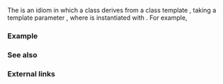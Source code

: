 {{title|Curiously Recurring Template Pattern}}
{{cpp/language/navbar}}

The {{enwiki|Curiously Recurring Template Pattern}} is an idiom in which a class {{tt|X}} derives from a class template {{tt|Y}}, taking a template parameter {{tt|Z}}, where {{tt|Y}} is instantiated with {{c|1=Z = X}}.  For example,

{{source|1=
template&lt;class Z&gt;
class Y {};

class X : public Y&lt;X&gt; {};
}}

===Example===
{{example
|CRTP may be used to implement "compile-time polymorphism", when a base class exposes an interface, and derived classes implement such interface.
|code=
#include &lt;cstdio&gt;

#ifndef __cpp_explicit_this_parameter // Traditional syntax

template &lt;class Derived&gt;
struct Base
{
    void name() { static_cast&lt;Derived*&gt;(this)-&gt;impl(); }
protected:
    Base() = default; // prohibits the creation of Base objects, which is UB
};
struct D1 : public Base&lt;D1&gt; { void impl() { std::puts("D1::impl()"); } };
struct D2 : public Base&lt;D2&gt; { void impl() { std::puts("D2::impl()"); } };

#else // C++23 deducing-this syntax

struct Base { void name(this auto&amp;&amp; self) { self.impl(); } };
struct D1 : public Base { void impl() { std::puts("D1::impl()"); } };
struct D2 : public Base { void impl() { std::puts("D2::impl()"); } };

#endif

int main()
{
    D1 d1; d1.name();
    D2 d2; d2.name();
}
|output=
D1::impl()
D2::impl()
}}

===See also===
{{dsc begin}}
{{dsc|[[cpp/language/member functions#Explicit object member functions|Explicit object member functions (deducing {{tt|this}})]] {{mark c++23}}}}
{{dsc inc|cpp/memory/dsc enable_shared_from_this}}
{{dsc inc|cpp/ranges/dsc view_interface}}
{{dsc end}}

===External links===
{{elink begin}}
{{elink|[https://www.sandordargo.com/blog/2024/12/04/crtp-vs-concepts Replace CRTP with concepts?] &amp;mdash; Sandor Drago's blog}}
{{elink|[https://www.sandordargo.com/blog/2019/03/13/the-curiously-recurring-templatep-pattern-CRTP The Curiously Recurring Template Pattern (CRTP)] &amp;mdash; Sandor Drago's blog}}
{{elink|[https://www.fluentcpp.com/2017/05/12/curiously-recurring-template-pattern/ The Curiously Recurring Template Pattern (CRTP) - 1] &amp;mdash; Fluent{{c/core|{C++}&lt;!----&gt;}}}}
{{elink|[https://www.fluentcpp.com/2017/05/16/what-the-crtp-brings-to-code/ What the CRTP can bring to your code - 2] &amp;mdash; Fluent{{c/core|{C++}&lt;!----&gt;}}}}
{{elink|[https://www.fluentcpp.com/2017/05/19/crtp-helper/ An implementation helper for the CRTP - 3] &amp;mdash; Fluent{{c/core|{C++}&lt;!----&gt;}}}}
{{elink|[https://stackoverflow.com/questions/4173254/what-is-the-curiously-recurring-template-pattern-crtp What is the Curiously Recurring Template Pattern (CRTP)] &amp;mdash; SO}}
{{elink end}}


{{langlinks|de|es|fr|it|ja|pt|ru|zh}}
